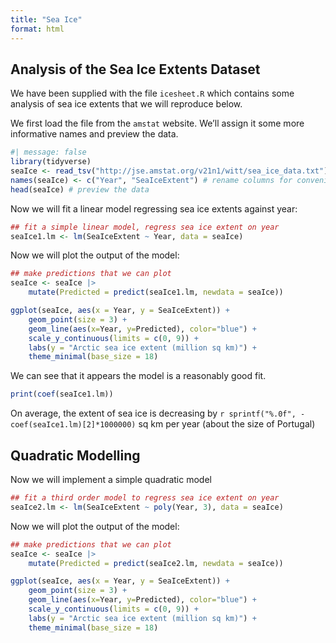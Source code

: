 ```yaml
---
title: "Sea Ice"
format: html
---
```


## Analysis of the Sea Ice Extents Dataset

We have been supplied with the file `icesheet.R` which contains some analysis
of sea ice extents that we will reproduce below.

We first load the file from the `amstat` website.
We'll assign it some more informative names and preview the data.

```r
#| message: false
library(tidyverse)
seaIce <- read_tsv("http://jse.amstat.org/v21n1/witt/sea_ice_data.txt")
names(seaIce) <- c("Year", "SeaIceExtent") # rename columns for convenience
head(seaIce) # preview the data
```

Now we will fit a linear model regressing sea ice extents against year:

```r
## fit a simple linear model, regress sea ice extent on year
seaIce1.lm <- lm(SeaIceExtent ~ Year, data = seaIce)
```

Now we will plot the output of the model:

```r
## make predictions that we can plot
seaIce <- seaIce |>
    mutate(Predicted = predict(seaIce1.lm, newdata = seaIce))

ggplot(seaIce, aes(x = Year, y = SeaIceExtent)) +
    geom_point(size = 3) +
    geom_line(aes(x=Year, y=Predicted), color="blue") +
    scale_y_continuous(limits = c(0, 9)) +
    labs(y = "Arctic sea ice extent (million sq km)") +
    theme_minimal(base_size = 18)
```

We can see that it appears the model is a reasonably good fit.

```r
print(coef(seaIce1.lm))
```

On average, the extent of sea ice is decreasing by `r sprintf("%.0f", -coef(seaIce1.lm)[2]*1000000)` sq km per year (about the size of Portugal)

## Quadratic Modelling

Now we will implement a simple quadratic model

```r
## fit a third order model to regress sea ice extent on year
seaIce2.lm <- lm(SeaIceExtent ~ poly(Year, 3), data = seaIce)
```

Now we will plot the output of the model:

```r
## make predictions that we can plot
seaIce <- seaIce |>
    mutate(Predicted = predict(seaIce2.lm, newdata = seaIce))

ggplot(seaIce, aes(x = Year, y = SeaIceExtent)) +
    geom_point(size = 3) +
    geom_line(aes(x=Year, y=Predicted), color="blue") +
    scale_y_continuous(limits = c(0, 9)) +
    labs(y = "Arctic sea ice extent (million sq km)") +
    theme_minimal(base_size = 18)
```

